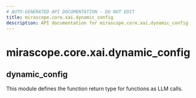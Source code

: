 ```yaml
---
# AUTO-GENERATED API DOCUMENTATION - DO NOT EDIT
title: mirascope.core.xai.dynamic_config
description: API documentation for mirascope.core.xai.dynamic_config
---
```


# mirascope.core.xai.dynamic_config

## <ApiType type="Module" path="core/xai/dynamic_config" symbolName="dynamic_config" /> dynamic_config

This module defines the function return type for functions as LLM calls.


